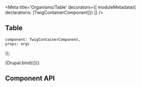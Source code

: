 
<Meta 
    title='Organisms/Table' 
    decorators={[
        moduleMetadata({ declarations: [TwigContainerComponent]})
    ]}
/>

## Table

    component: TwigContainerComponent,
    props: args
});

<Preview>
    <Story 
        name='Drupal'
        args={{
            elementPath: 'organisms/table/table',
        }}
        height='150px'
    >
        {Drupal.bind({})}
    </Story>
</Preview>

## Component API

